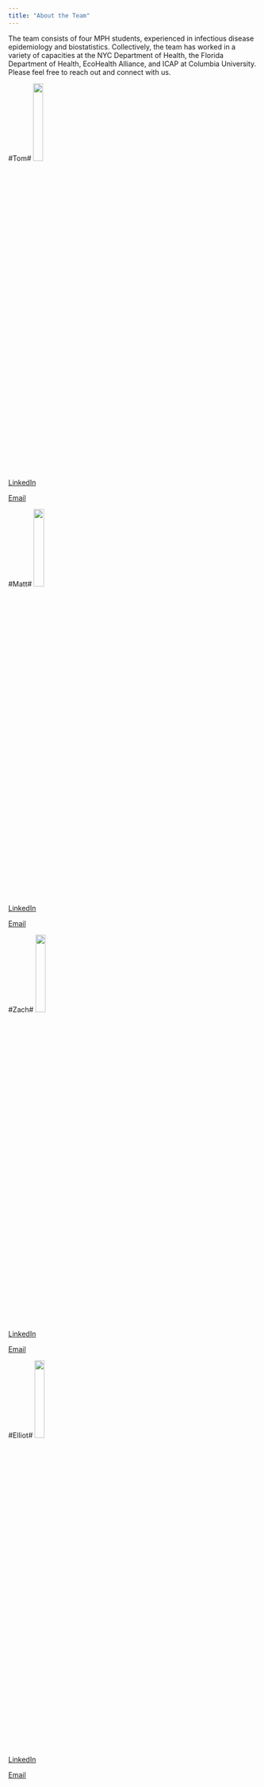 ```yaml
---
title: "About the Team"
---
```


The team consists of four MPH students, experienced in infectious disease epidemiology and biostatistics. Collectively, the team has worked in a variety of capacities at the NYC Department of Health, the Florida Department of Health, EcoHealth Alliance, and ICAP at Columbia University. Please feel free to reach out and connect with us. 

#Tom#
<img src="images/Tom.jpeg" style = "width:20%">

 [LinkedIn](https://linkedin.com/in/tomcarpino/) 
 
 [Email](mailto:tc2899@cumc.columbia.edu)

#Matt#
<img src="images/Matt.jpeg" style = "width:20%">

[LinkedIn](https://www.linkedin.com/in/matthew-perrotta-41275654/) 

[Email](mailto:mp3653@cumc.columbia.edu)

#Zach#
<img src="images/Zach.jpeg" style = "width:20%">

[LinkedIn](https://www.linkedin.com/in/georgekeefer/) 

[Email](mailto:gwk2111@cumc.columbia.edu)

#Elliot#
<img src="images/Me.png" style = "width:20%">

[LinkedIn](https://www.linkedin.com/in/elliot-rozen-8168118a/) 

[Email](mailto:er2867@cumc.columbia.edu)
